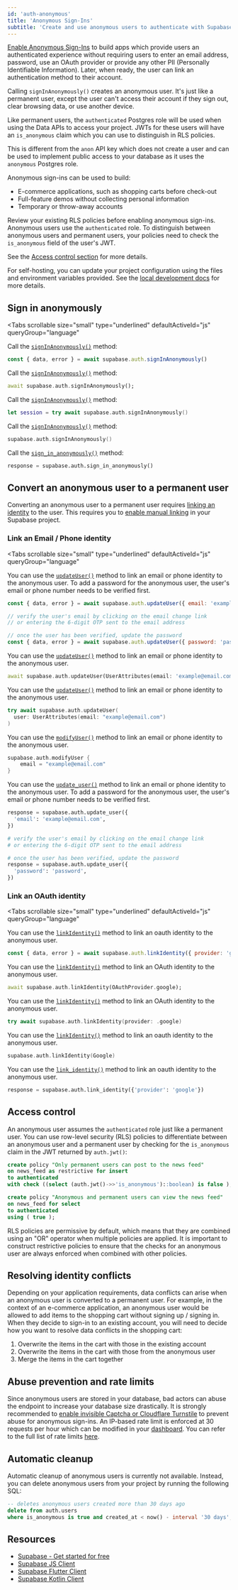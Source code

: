 ```yaml
---
id: 'auth-anonymous'
title: 'Anonymous Sign-Ins'
subtitle: 'Create and use anonymous users to authenticate with Supabase'
---
```


[Enable Anonymous Sign-Ins](/dashboard/project/_/settings/auth) to build apps which provide users an authenticated experience without requiring users to enter an email address, password, use an OAuth provider or provide any other PII (Personally Identifiable Information). Later, when ready, the user can link an authentication method to their account.

<Admonition type="note" label="Anonymous user vs the anon key">

Calling `signInAnonymously()` creates an anonymous user. It's just like a permanent user, except the user can't access their account if they sign out, clear browsing data, or use another device.

Like permanent users, the `authenticated` Postgres role will be used when using the Data APIs to access your project. JWTs for these users will have an `is_anonymous` claim which you can use to distinguish in RLS policies.

This is different from the `anon` API key which does not create a user and can be used to implement public access to your database as it uses the `anonymous` Postgres role.

</Admonition>

Anonymous sign-ins can be used to build:

- E-commerce applications, such as shopping carts before check-out
- Full-feature demos without collecting personal information
- Temporary or throw-away accounts

<Admonition type="caution">

Review your existing RLS policies before enabling anonymous sign-ins. Anonymous users use the `authenticated` role. To distinguish between anonymous users and permanent users, your policies need to check the `is_anonymous` field of the user's JWT.

See the [Access control section](#access-control) for more details.

</Admonition>

<Admonition type="note" label="Self hosting and local development">

For self-hosting, you can update your project configuration using the files and environment variables provided. See the [local development docs](/docs/guides/cli/config) for more details.

</Admonition>

## Sign in anonymously

<Tabs
  scrollable
  size="small"
  type="underlined"
  defaultActiveId="js"
  queryGroup="language"
>
<TabPanel id="js" label="JavaScript">

Call the [`signInAnonymously()`](/docs/reference/javascript/auth-signinanonymously) method:

```js
const { data, error } = await supabase.auth.signInAnonymously()
```

</TabPanel>
<TabPanel id="dart" label="Flutter">

Call the [`signInAnonymously()`](/docs/reference/dart/auth-signinanonymously) method:

```dart
await supabase.auth.signInAnonymously();
```

</TabPanel>
<TabPanel id="swift" label="Swift">

Call the [`signInAnonymously()`](/docs/reference/swift/auth-signinanonymously) method:

```swift
let session = try await supabase.auth.signInAnonymously()
```

</TabPanel>
<TabPanel id="kotlin" label="Kotlin">

Call the [`signInAnonymously()`](/docs/reference/kotlin/auth-signinanonymously) method:

```kotlin
supabase.auth.signInAnonymously()
```

</TabPanel>
<TabPanel id="python" label="Python">

Call the [`sign_in_anonymously()`](/docs/reference/python/auth-signinanonymously) method:

```python
response = supabase.auth.sign_in_anonymously()
```

</TabPanel>
</Tabs>

## Convert an anonymous user to a permanent user

Converting an anonymous user to a permanent user requires [linking an identity](/docs/guides/auth/auth-identity-linking#manual-linking-beta) to the user. This requires you to [enable manual linking](/dashboard/project/_/settings/auth) in your Supabase project.

### Link an Email / Phone identity

<Tabs
  scrollable
  size="small"
  type="underlined"
  defaultActiveId="js"
  queryGroup="language"
>
<TabPanel id="js" label="JavaScript">

You can use the [`updateUser()`](/docs/reference/javascript/auth-updateuser) method to link an email or phone identity to the anonymous user. To add a password for the anonymous user, the user's email or phone number needs to be verified first.

```js
const { data, error } = await supabase.auth.updateUser({ email: 'example@email.com' })

// verify the user's email by clicking on the email change link
// or entering the 6-digit OTP sent to the email address

// once the user has been verified, update the password
const { data, error } = await supabase.auth.updateUser({ password: 'password' })
```

</TabPanel>
<TabPanel id="dart" label="Flutter">

You can use the [`updateUser()`](/docs/reference/dart/auth-updateuser) method to link an email or phone identity to the anonymous user.

```dart
await supabase.auth.updateUser(UserAttributes(email: 'example@email.com'));
```

</TabPanel>
<TabPanel id="swift" label="Swift">

You can use the [`updateUser()`](/docs/reference/swift/auth-updateuser) method to link an email or phone identity to the anonymous user.

```swift
try await supabase.auth.updateUser(
  user: UserAttributes(email: "example@email.com")
)
```

</TabPanel>
<TabPanel id="kotlin" label="Kotlin">

You can use the [`modifyUser()`](/docs/reference/kotlin/auth-updateuser) method to link an email or phone identity to the anonymous user.

```kotlin
supabase.auth.modifyUser {
    email = "example@email.com"
}
```

</TabPanel>
<TabPanel id="python" label="Python">

You can use the [`update_user()`](/docs/reference/python/auth-updateuser) method to link an email or phone identity to the anonymous user. To add a password for the anonymous user, the user's email or phone number needs to be verified first.

```python
response = supabase.auth.update_user({
  'email': 'example@email.com',
})

# verify the user's email by clicking on the email change link
# or entering the 6-digit OTP sent to the email address

# once the user has been verified, update the password
response = supabase.auth.update_user({
  'password': 'password',
})
```

</TabPanel>
</Tabs>

### Link an OAuth identity

<Tabs
  scrollable
  size="small"
  type="underlined"
  defaultActiveId="js"
  queryGroup="language"
>
<TabPanel id="js" label="JavaScript">

You can use the [`linkIdentity()`](/docs/reference/javascript/auth-linkidentity) method to link an oauth identity to the anonymous user.

```js
const { data, error } = await supabase.auth.linkIdentity({ provider: 'google' })
```

</TabPanel>
<TabPanel id="dart" label="Flutter">

You can use the [`linkIdentity()`](/docs/reference/dart/auth-linkidentity) method to link an OAuth identity to the anonymous user.

```dart
await supabase.auth.linkIdentity(OAuthProvider.google);
```

</TabPanel>
<TabPanel id="swift" label="Swift">

You can use the [`linkIdentity()`](/docs/reference/swift/auth-linkidentity) method to link an OAuth identity to the anonymous user.

```swift
try await supabase.auth.linkIdentity(provider: .google)
```

</TabPanel>
<TabPanel id="kotlin" label="Kotlin">

You can use the [`linkIdentity()`](/docs/reference/kotlin/auth-linkidentity) method to link an oauth identity to the anonymous user.

```kotlin
supabase.auth.linkIdentity(Google)
```

</TabPanel>
<TabPanel id="python" label="Python">

You can use the [`link_identity()`](/docs/reference/python/auth-linkidentity) method to link an oauth identity to the anonymous user.

```python
response = supabase.auth.link_identity({'provider': 'google'})
```

</TabPanel>
</Tabs>

## Access control

An anonymous user assumes the `authenticated` role just like a permanent user. You can use row-level security (RLS) policies to differentiate between an anonymous user and a permanent user by checking for the `is_anonymous` claim in the JWT returned by `auth.jwt()`:

```sql
create policy "Only permanent users can post to the news feed"
on news_feed as restrictive for insert
to authenticated
with check ((select (auth.jwt()->>'is_anonymous')::boolean) is false );

create policy "Anonymous and permanent users can view the news feed"
on news_feed for select
to authenticated
using ( true );
```

<Admonition variant="note" label="Use restrictive policies">

RLS policies are permissive by default, which means that they are combined using an "OR" operator when multiple policies are applied. It is important to construct restrictive policies to ensure that the checks for an anonymous user are always enforced when combined with other policies.

</Admonition>

## Resolving identity conflicts

Depending on your application requirements, data conflicts can arise when an anonymous user is converted to a permanent user. For example, in the context of an e-commerce application, an anonymous user would be allowed to add items to the shopping cart without signing up / signing in. When they decide to sign-in to an existing account, you will need to decide how you want to resolve data conflicts in the shopping cart:

1. Overwrite the items in the cart with those in the existing account
2. Overwrite the items in the cart with those from the anonymous user
3. Merge the items in the cart together

## Abuse prevention and rate limits

Since anonymous users are stored in your database, bad actors can abuse the endpoint to increase your database size drastically. It is strongly recommended to [enable invisible Captcha or Cloudflare Turnstile](/docs/guides/auth/auth-captcha) to prevent abuse for anonymous sign-ins. An IP-based rate limit is enforced at 30 requests per hour which can be modified in your [dashboard](/dashboard/project/_/auth/rate-limits). You can refer to the full list of rate limits [here](/docs/guides/platform/going-into-prod#rate-limiting-resource-allocation--abuse-prevention).

## Automatic cleanup

Automatic cleanup of anonymous users is currently not available. Instead, you can delete anonymous users from your project by running the following SQL:

```sql
-- deletes anonymous users created more than 30 days ago
delete from auth.users
where is_anonymous is true and created_at < now() - interval '30 days';
```

## Resources

- [Supabase - Get started for free](https://supabase.com)
- [Supabase JS Client](https://github.com/supabase/supabase-js)
- [Supabase Flutter Client](https://github.com/supabase/supabase-flutter)
- [Supabase Kotlin Client](https://github.com/supabase-community/supabase-kt)
